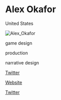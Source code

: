 # Alex Okafor

<Location>

United States

</Location>

![Alex_Okafor](./images/Alex_Okafor_v1.png)

<Skills>

game design

production

narrative design

</Skills>

<Personal>

[Twitter](https://twitter.com/AlexOkafor)

</Personal>

<Business>

[Website](http://onemanleft.com)

[Twitter](https://twitter.com/OneManLeft)

</Business>


